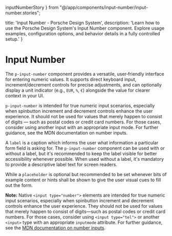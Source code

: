   inputNumberStory
} from "@/app/components/input-number/input-number.stories";

  title: 'Input Number - Porsche Design System',
  description: 'Learn how to use the Porsche Design System\'s Input Number component. Explore usage examples, configuration options, and behavior details in a fully controlled setup.'
}

# Input Number <ComponentStatus tagName="p-input-number"></ComponentStatus>

The `p-input-number` component provides a versatile, user‑friendly interface for entering numeric values. It supports
direct keyboard input, increment/decrement controls for precise adjustments, and can optionally display a unit indicator
(e.g., `EUR`, `%`, `€`) alongside the value for clearer context in your UI.

<Notification heading="Attention" heading-tag="h2" state="warning">
  <code>p-input-number</code> is intended for true numeric input scenarios, especially when spinbutton increment and
  decrement controls enhance the user experience. It should not be used for values that merely happen to consist of
  digits — such as postal codes or credit card numbers. For those cases, consider using another input with an
  appropriate input mode. For further guidance, see the <Link href="https://developer.mozilla.org/en-US/docs/Web/HTML/Element/input/number#using_number_inputs">MDN documentation on number inputs</Link>.
</Notification>

A `label` is a caption which informs the user what information a particular form field is asking for. The
`p-input-number` component can be used with or without a label, but it's recommended to keep the label visible for
better accessibility whenever possible. When used without a label, it's mandatory to provide a descriptive label text
for screen readers.

While a `placeholder` is optional but recommended to be set whenever bits of example content or hints shall be shown to
give the user visual cues to fill out the form.

**Note:** Native `<input type="number">` elements are intended for true numeric input scenarios, especially when
spinbutton increment and decrement controls enhance the user experience. They should not be used for values that merely
happen to consist of digits—such as postal codes or credit card numbers. For those cases, consider using
`<input type="tel">` or another `<input>` type with an appropriate `inputmode` attribute.
For further guidance, see the [MDN documentation on number inputs](https://developer.mozilla.org/en-US/docs/Web/HTML/Element/input/number#using_number_inputs).


<Configurator tagName="p-input-number" story={inputNumberStory} />

